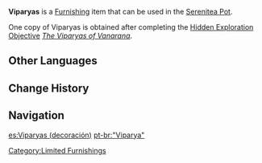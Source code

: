 {{About|the [[Furnishing]]|the [[Material]]|Viparyas}}
{{Furnishing Infobox
|title          = Viparyas
|id             = 363324
|image          = Item Viparyas (Furnishing).png
|category       = Ornaments
|subcategory    = Potted Plant
|quality        = 4
|adeptal_energy = 90
|load           = 254
|reduced_load   = 191
|description    = A gift from [[Aranakula]] and [[Arakara]].<br />It is a Viparyas that used to only grow in [[Vanarana]], but it has now been placed into this small pot, turning into a potted plant that never withers. Perhaps you might occasionally tell it some of your tales of adventure, or play it some music, or hum it a song. Those notes and syllables will be like water that can continue to rejuvenate it. In this way, even if it has left Vanarana, this Viparyas can still be as happy as ever.
|mention        = Aranakula;Arakara
|source1        = [[The Viparyas of Vanarana]]
}}
'''Viparyas''' is a [[Furnishing]] item that can be used in the [[Serenitea Pot]].

One copy of Viparyas is obtained after completing the [[Hidden Exploration Objective]] ''[[The Viparyas of Vanarana]]''.

==Other Languages==
{{Other Languages
|default_hidden = 1
|en      = Viparyas
|zhs     = 「毗波耶」
|zhs_rm  = "Píbōyē"
|zht     = 「毗波耶」
|zht_rm  = "Píbōyé"
|ja      = 「ヴィパリャス」
|ja_rm   = "Viparyasu"
|ko      = 「비파랴스」
|ko_rm   = "Biparyaseu"
|es      = Viparyas
|fr      = Viparyas
|ru      = Випариас
|th      = "Viparyas"
|vi      = Viparyas
|de      = „Viparyas“
|id      = Viparyas
|pt      = "Viparya"
|tr      = 
|it      = 
}}

==Change History==
{{Change History|3.0}}

==Navigation==
{{Furnishing Navbox|interior}}

[[Category:Limited Furnishings]]

[[es:Viparyas (decoración)]]
[[pt-br:"Viparya"]]